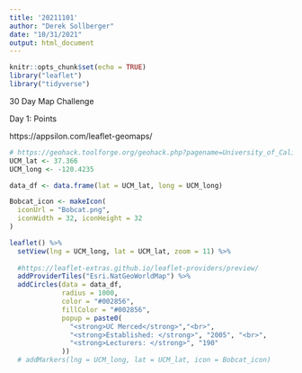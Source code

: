 ```yaml
---
title: '20211101'
author: "Derek Sollberger"
date: "10/31/2021"
output: html_document
---
```


```r
knitr::opts_chunk$set(echo = TRUE)
library("leaflet")
library("tidyverse")
```

30 Day Map Challenge

Day 1: Points

https://appsilon.com/leaflet-geomaps/

```r
# https://geohack.toolforge.org/geohack.php?pagename=University_of_California,_Merced&params=37.366_N_120.4235_W_region:US-CA_type:edu
UCM_lat <- 37.366
UCM_long <- -120.4235

data_df <- data.frame(lat = UCM_lat, long = UCM_long)

Bobcat_icon <- makeIcon(
  iconUrl = "Bobcat.png",
  iconWidth = 32, iconHeight = 32
)
```

```r
leaflet() %>%
  setView(lng = UCM_long, lat = UCM_lat, zoom = 11) %>%
  
  #https://leaflet-extras.github.io/leaflet-providers/preview/
  addProviderTiles("Esri.NatGeoWorldMap") %>% 
  addCircles(data = data_df,
             radius = 1000,
             color = "#002856",
             fillColor = "#002856",
             popup = paste0(
               "<strong>UC Merced</strong>","<br>",
               "<strong>Established: </strong>", "2005", "<br>",
               "<strong>Lecturers: </strong>", "190"
             ))
  # addMarkers(lng = UCM_long, lat = UCM_lat, icon = Bobcat_icon)
```

